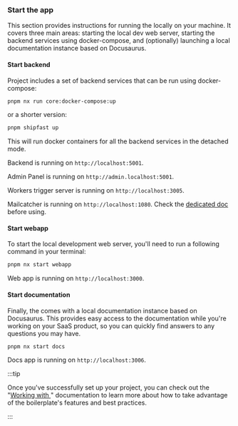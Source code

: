 
### Start the app

This section provides instructions for running the <ProjectName/> locally on your machine. It covers three main areas: starting the local dev web server, starting the backend services using docker-compose, and (optionally) launching a local documentation instance based on Docusaurus.

<WSLNotice />

#### Start backend

Project includes a set of backend services that can be run using docker-compose:

```bash
pnpm nx run core:docker-compose:up
```

or a shorter version:

```bash
pnpm shipfast up
```

This will run docker containers for all the backend services in the detached mode.

Backend is running on `http://localhost:5001`.

Admin Panel is running on `http://admin.localhost:5001`.

Workers trigger server is running on `http://localhost:3005`.

Mailcatcher is running on `http://localhost:1080`. Check the [dedicated doc](/working/dev-tools/sentry) before using.

#### Start webapp

To start the local development web server, you'll need to run a following command in your terminal:

```bash
pnpm nx start webapp
```

Web app is running on `http://localhost:3000`.

#### Start documentation

Finally, the <ProjectName/> comes with a local documentation instance based on Docusaurus. This provides easy access to the documentation while you're working on your SaaS product, so you can quickly find answers to any questions you may have.

```bash
pnpm nx start docs
```

Docs app is running on `http://localhost:3006`.

:::tip

Once you've successfully set up your project, you can check out the "[Working with <ProjectName/>](/working)" documentation to learn more about how to take advantage of the boilerplate's features and best practices.

:::